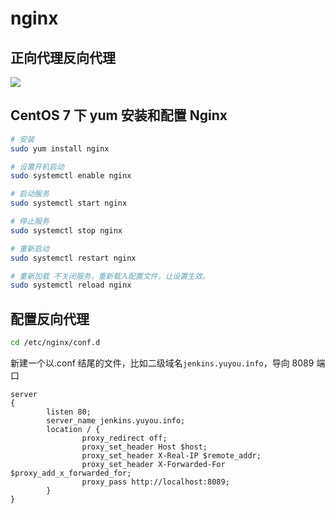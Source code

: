 # nginx

## 正向代理反向代理

![](./img/npproxy.png)

## CentOS 7 下 yum 安装和配置 Nginx

```bash
# 安装
sudo yum install nginx

# 设置开机启动
sudo systemctl enable nginx

# 启动服务
sudo systemctl start nginx

# 停止服务
sudo systemctl stop nginx

# 重新启动
sudo systemctl restart nginx

# 重新加载 不关闭服务，重新载入配置文件，让设置生效。
sudo systemctl reload nginx
```

## 配置反向代理

```bash
cd /etc/nginx/conf.d
```

新建一个以.conf 结尾的文件，比如二级域名`jenkins.yuyou.info`，导向 8089 端口

```
server
{
        listen 80;
        server_name jenkins.yuyou.info;
        location / {
                proxy_redirect off;
                proxy_set_header Host $host;
                proxy_set_header X-Real-IP $remote_addr;
                proxy_set_header X-Forwarded-For $proxy_add_x_forwarded_for;
                proxy_pass http://localhost:8089;
        }
}
```
